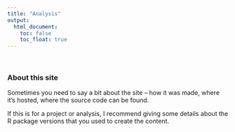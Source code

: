 ```yaml
---
title: "Analysis"
output: 
  html_document:
    toc: false
    toc_float: true
---
```


&nbsp;

### About this site

Sometimes you need to say a bit about the site -- how it was made, where it's hosted, where the source code can be found. 

If this is for a project or analysis, I recommend giving some details about the R package versions that you used to create the content.